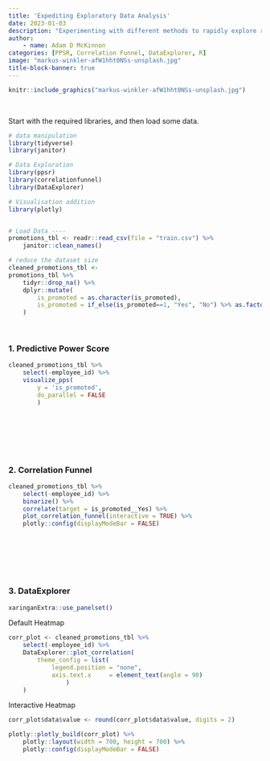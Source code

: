 ```yaml
---
title: 'Expediting Exploratory Data Analysis'
date: 2023-01-03
description: "Experimenting with different methods to rapidly explore relationships within datasets prior to performing other analytic activities."
author: 
    - name: Adam D McKinnon
categories: [PPSR, Correlation Funnel, DataExplorer, R]
image: "markus-winkler-afW1hht0NSs-unsplash.jpg"
title-block-banner: true
---
```


```r
knitr::include_graphics("markus-winkler-afW1hht0NSs-unsplash.jpg")

```

<br>

Start with the required libraries, and then load some data.

```r

# data manipulation
library(tidyverse)
library(janitor)

# Data Exploration
library(ppsr)
library(correlationfunnel)
library(DataExplorer)

# Visualisation addition
library(plotly)


# Load Data ----
promotions_tbl <- readr::read_csv(file = "train.csv") %>% 
    janitor::clean_names()

# reduce the dataset size
cleaned_promotions_tbl <-
promotions_tbl %>%
    tidyr::drop_na() %>% 
    dplyr::mutate(
        is_promoted = as.character(is_promoted),
        is_promoted = if_else(is_promoted==1, "Yes", "No") %>% as.factor()
    )

```

<br>

### 1. Predictive Power Score

```r

cleaned_promotions_tbl %>%
    select(-employee_id) %>%
    visualize_pps(
        y = 'is_promoted', 
        do_parallel = FALSE
        )

```

<br>

<br>

<br>

### 2. Correlation Funnel

```r

cleaned_promotions_tbl %>% 
    select(-employee_id) %>% 
    binarize() %>% 
    correlate(target = is_promoted__Yes) %>% 
    plot_correlation_funnel(interactive = TRUE) %>% 
    plotly::config(displayModeBar = FALSE)


```

<br>

<br>

<br>

### 3. DataExplorer

```r

xaringanExtra::use_panelset()

```

::: panelset
::: panel
[Default Heatmap]{.panel-name}

```r


corr_plot <- cleaned_promotions_tbl %>% 
    select(-employee_id) %>% 
    DataExplorer::plot_correlation(
        theme_config = list(
            legend.position = "none",
            axis.text.x     = element_text(angle = 90)
                )
    )


```
:::

::: panel
[Interactive Heatmap]{.panel-name}

```r

corr_plot$data$value <- round(corr_plot$data$value, digits = 2)

plotly::plotly_build(corr_plot) %>% 
    plotly::layout(width = 700, height = 700) %>% 
    plotly::config(displayModeBar = FALSE)

```
:::
:::

<br>

<br>

<br>

<br>
